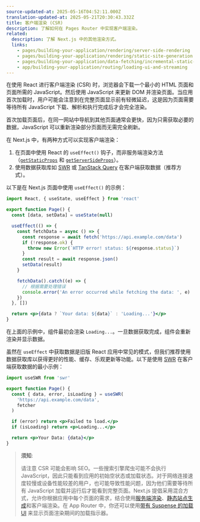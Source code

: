 ```yaml
---
source-updated-at: 2025-05-16T04:52:11.000Z
translation-updated-at: 2025-05-21T20:30:43.332Z
title: 客户端渲染 (CSR)
description: 了解如何在 Pages Router 中实现客户端渲染。
related:
  description: 了解 Next.js 中的其他渲染方式。
  links:
    - pages/building-your-application/rendering/server-side-rendering
    - pages/building-your-application/rendering/static-site-generation
    - pages/building-your-application/data-fetching/incremental-static-regeneration
    - app/building-your-application/routing/loading-ui-and-streaming
---
```


在使用 React 进行客户端渲染 (CSR) 时，浏览器会下载一个最小的 HTML 页面和页面所需的 JavaScript。然后使用 JavaScript 来更新 DOM 并渲染页面。当应用首次加载时，用户可能会注意到在完整页面显示前有轻微延迟，这是因为页面需要等待所有 JavaScript 下载、解析和执行完成后才会完全渲染。

首次加载页面后，在同一网站中导航到其他页面通常会更快，因为只需获取必要的数据，JavaScript 可以重新渲染部分页面而无需完全刷新。

在 Next.js 中，有两种方式可以实现客户端渲染：

1. 在页面中使用 React 的 `useEffect()` 钩子，而非服务端渲染方法（[`getStaticProps`](/docs/pages/building-your-application/data-fetching/get-static-props) 和 [`getServerSideProps`](/docs/pages/building-your-application/data-fetching/get-server-side-props)）。
2. 使用数据获取库如 [SWR](https://swr.vercel.app/) 或 [TanStack Query](https://tanstack.com/query/latest/) 在客户端获取数据（推荐方式）。

以下是在 Next.js 页面中使用 `useEffect()` 的示例：

```jsx filename="pages/index.js"
import React, { useState, useEffect } from 'react'

export function Page() {
  const [data, setData] = useState(null)

  useEffect(() => {
    const fetchData = async () => {
      const response = await fetch('https://api.example.com/data')
      if (!response.ok) {
        throw new Error(`HTTP error! status: ${response.status}`)
      }
      const result = await response.json()
      setData(result)
    }

    fetchData().catch((e) => {
      // 根据需要处理错误
      console.error('An error occurred while fetching the data: ', e)
    })
  }, [])

  return <p>{data ? `Your data: ${data}` : 'Loading...'}</p>
}
```

在上面的示例中，组件最初会渲染 `Loading...`。一旦数据获取完成，组件会重新渲染并显示数据。

虽然在 `useEffect` 中获取数据是旧版 React 应用中常见的模式，但我们推荐使用数据获取库以获得更好的性能、缓存、乐观更新等功能。以下是使用 [SWR](https://swr.vercel.app/) 在客户端获取数据的最小示例：

```jsx filename="pages/index.js"
import useSWR from 'swr'

export function Page() {
  const { data, error, isLoading } = useSWR(
    'https://api.example.com/data',
    fetcher
  )

  if (error) return <p>Failed to load.</p>
  if (isLoading) return <p>Loading...</p>

  return <p>Your Data: {data}</p>
}
```

> **须知**:
>
> 请注意 CSR 可能会影响 SEO。一些搜索引擎爬虫可能不会执行 JavaScript，因此只能看到应用的初始空状态或加载状态。对于网络连接速度较慢或设备性能较差的用户，也可能导致性能问题，因为他们需要等待所有 JavaScript 加载并运行后才能看到完整页面。Next.js 提倡采用混合方式，允许你根据应用中每个页面的需求，结合使用[服务端渲染](/docs/pages/building-your-application/rendering/server-side-rendering)、[静态站点生成](/docs/pages/building-your-application/rendering/static-site-generation)和客户端渲染。在 App Router 中，你还可以使用[带有 Suspense 的加载 UI](/docs/app/building-your-application/routing/loading-ui-and-streaming) 来显示页面渲染期间的加载指示器。